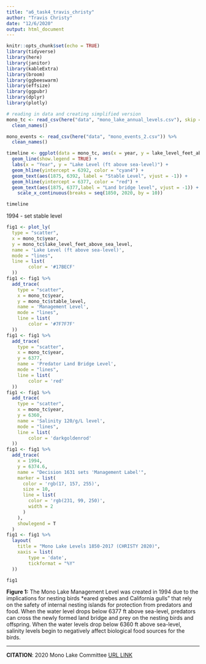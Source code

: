 ```yaml
---
title: "a6_task4_travis_christy"
author: "Travis Christy"
date: "12/6/2020"
output: html_document
---
```


```r
knitr::opts_chunk$set(echo = TRUE)
library(tidyverse)
library(here)
library(janitor)
library(kableExtra)
library(broom)
library(ggbeeswarm)
library(effsize)
library(ggpubr)
library(dplyr)
library(plotly)
```

```r
# reading in data and creating simplified version
mono_tc <- read_csv(here("data", "mono_lake_annual_levels.csv"), skip = 5) %>% 
  clean_names()

mono_events <- read_csv(here("data", "mono_events_2.csv")) %>% 
  clean_names()
```

```r
timeline <- ggplot(data = mono_tc, aes(x = year, y = lake_level_feet_above_sea_level)) +
  geom_line(show.legend = TRUE) +
  labs(x = "Year", y = "Lake Level (ft above sea-level)") +
  geom_hline(yintercept = 6392, color = "cyan4") +
  geom_text(aes(1875, 6392, label = "Stable Level", vjust = -1)) +
  geom_hline(yintercept = 6377, color = "red") +
  geom_text(aes(1875, 6377,label = "Land bridge level", vjust = -1)) +
    scale_x_continuous(breaks = seq(1850, 2020, by = 10))

timeline
```

1994 - set stable level



```r


fig1 <- plot_ly(
  type = "scatter",
  x = mono_tc$year, 
  y = mono_tc$lake_level_feet_above_sea_level,
  name = 'Lake Level (ft above sea-level)',
  mode = "lines",
  line = list(
        color = '#17BECF'
  )) 
fig1 <- fig1 %>%
  add_trace(
    type = "scatter",
    x = mono_tc$year, 
    y = mono_tc$stable_level,
    name = 'Management Level',
    mode = "lines",
    line = list(
        color = '#7F7F7F'
  )) 
fig1 <- fig1 %>%
  add_trace(
    type = "scatter",
    x = mono_tc$year, 
    y = 6377,
    name = 'Predator Land Bridge Level',
    mode = "lines",
    line = list(
        color = 'red'
  )) 
fig1 <- fig1 %>%
  add_trace(
    type = "scatter",
    x = mono_tc$year, 
    y = 6360,
    name = 'Salinity 120/g/L level',
    mode = "lines",
    line = list(
        color = 'darkgoldenrod'
  )) 
fig1 <- fig1 %>%
  add_trace(
    x = 1994,
    y = 6374.6,
    name = "Decision 1631 sets 'Management Label'",
    marker = list(
      color = 'rgb(17, 157, 255)',
      size = 10,
      line = list(
        color = 'rgb(231, 99, 250)',
        width = 2
      )
    ),
    showlegend = T
  )
fig1 <- fig1 %>%
  layout(
    title = "Mono Lake Levels 1850-2017 (CHRISTY 2020)",
    xaxis = list(
        type = 'date',
        tickformat = "%Y"
  ))

fig1
```
**Figure 1:** The Mono Lake Management Level was created in 1994 due to the implications for nesting birds *eared grebes and California gulls" that rely on the safety of internal nesting islands for protection from predators and food. When the water level drops below 6377 ft above sea-level, predators can cross the newly formed land bridge and prey on the nesting birds and offspring. When the water levels drop below 6360 ft above sea-level, salinity levels begin to negatively affect biological food sources for the birds.  
  
---
  
  
**CITATION**: 2020 Mono Lake Committee [URL LINK](https://www.monolake.org/learn/aboutmonolake/savingmonolake/d1631/)   